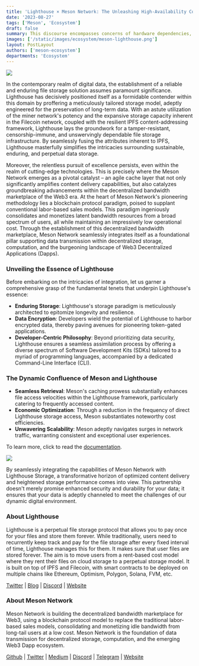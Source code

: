 ```yaml
---
title: 'Lighthouse × Meson Network: The Unleashing High-Availability Content Delivery Solution'
date: '2023-08-27'
tags: ['Meson', 'Ecosystem']
draft: false
summary: This discourse encompasses concerns of hardware dependencies, historical milestones, and Meson Network's emphasis on infrastructure, bridging digital-physical gaps, culminating in a plea to tackle electronic waste, encapsulating DePIN's transformative potential.
images: ['/static/images/ecosystem/meson-lighthouse.png']
layout: PostLayout
authors: ['meson-ecosystem']
departments: 'Ecosystem'
---
```


![](/static/images/ecosystem/meson-lighthouse.png)

In the contemporary realm of digital data, the establishment of a reliable and enduring file storage solution assumes paramount significance. Lighthouse has decisively positioned itself as a formidable contender within this domain by proffering a meticulously tailored storage model, adeptly engineered for the preservation of long-term data. With an astute utilization of the miner network's potency and the expansive storage capacity inherent in the Filecoin network, coupled with the resilient IPFS content-addressing framework, Lighthouse lays the groundwork for a tamper-resistant, censorship-immune, and unswervingly dependable file storage infrastructure. By seamlessly fusing the attributes inherent to IPFS, Lighthouse masterfully simplifies the intricacies surrounding sustainable, enduring, and perpetual data storage.

Moreover, the relentless pursuit of excellence persists, even within the realm of cutting-edge technologies. This is precisely where the Meson Network emerges as a pivotal catalyst – an agile cache layer that not only significantly amplifies content delivery capabilities, but also catalyzes groundbreaking advancements within the decentralized bandwidth marketplace of the Web3 era. At the heart of Meson Network's pioneering methodology lies a blockchain protocol paradigm, poised to supplant conventional labor-based sales models. This paradigm ingeniously consolidates and monetizes latent bandwidth resources from a broad spectrum of users, all while maintaining an impressively low operational cost. Through the establishment of this decentralized bandwidth marketplace, Meson Network seamlessly integrates itself as a foundational pillar supporting data transmission within decentralized storage, computation, and the burgeoning landscape of Web3 Decentralized Applications (Dapps).

### Unveiling the Essence of Lighthouse

Before embarking on the intricacies of integration, let us garner a comprehensive grasp of the fundamental tenets that underpin Lighthouse's essence:

- **Enduring Storage**: Lighthouse's storage paradigm is meticulously architected to epitomize longevity and resilience.
- **Data Encryption**: Developers wield the potential of Lighthouse to harbor encrypted data, thereby paving avenues for pioneering token-gated applications.
- **Developer-Centric Philosophy**: Beyond prioritizing data security, Lighthouse ensures a seamless assimilation process by offering a diverse spectrum of Software Development Kits (SDKs) tailored to a myriad of programming languages, accompanied by a dedicated Command-Line Interface (CLI).

### The Dynamic Confluence of Meson and Lighthouse

- **Seamless Retrieval**: Meson's caching prowess substantially enhances file access velocities within the Lighthouse framework, particularly catering to frequently accessed content.
- **Economic Optimization**: Through a reduction in the frequency of direct Lighthouse storage access, Meson substantiates noteworthy cost efficiencies.
- **Unwavering Scalability**: Meson adeptly navigates surges in network traffic, warranting consistent and exceptional user experiences.

To learn more, click to read the [documentation](https://twitter.com/lighthouseweb3).

![](/static/images/ecosystem/meson-lighthouse-01.png)

By seamlessly integrating the capabilities of Meson Network with Lighthouse Storage, a transformative horizon of optimized content delivery and heightened storage performance comes into view. This partnership doesn't merely promise enhanced security and durability for your data; it ensures that your data is adeptly channeled to meet the challenges of our dynamic digital environment.

### **About Lighthouse**

Lighthouse is a perpetual file storage protocol that allows you to pay once for your files and store them forever. While traditionally, users need to recurrently keep track and pay for the file storage after every fixed interval of time, Lighthouse manages this for them. It makes sure that user files are stored forever.
The aim is to move users from a rent-based cost model where they rent their files on cloud storage to a perpetual storage model. It is built on top of IPFS and Filecoin, with smart contracts to be deployed on multiple chains like Ethereum, Optimism, Polygon, Solana, FVM, etc.

[Twitter](https://twitter.com/lighthouseweb3) | [Blog](https://www.lighthouse.storage/blogs) | [Discord](https://discord.com/invite/c4a4CGCdJG) | [Website](https://www.lighthouse.storage/)

### **About Meson Network**

Meson Network is building the decentralized bandwidth marketplace for Web3, using a blockchain protocol model to replace the traditional labor-based sales models, consolidating and monetizing idle bandwidth from long-tail users at a low cost. Meson Network is the foundation of data transmission for decentralized storage, computation, and the emerging Web3 Dapp ecosystem.

[Github](https://github.com/daqnext) | [Twitter](https://twitter.com/NetworkMeson) | [Medium](https://medium.com/meson-network) | [Discord](https://discord.com/invite/z6YfSHDkmS) | [Telegram](https://t.me/mesonnetwork) | [Website](https://meson.network/)
